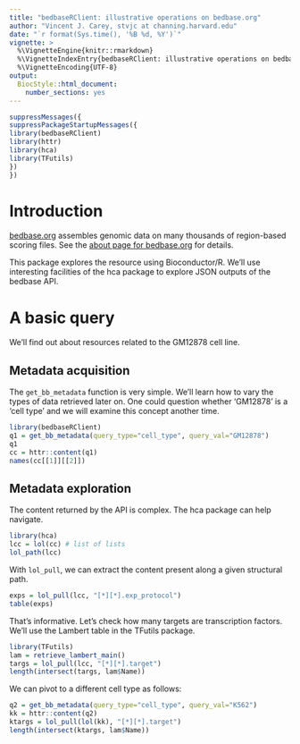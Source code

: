 ```yaml
---
title: "bedbaseRClient: illustrative operations on bedbase.org"
author: "Vincent J. Carey, stvjc at channing.harvard.edu"
date: "`r format(Sys.time(), '%B %d, %Y')`"
vignette: >
  %\VignetteEngine{knitr::rmarkdown}
  %\VignetteIndexEntry{bedbaseRClient: illustrative operations on bedbase.org}
  %\VignetteEncoding{UTF-8}
output:
  BiocStyle::html_document:
    number_sections: yes
---
```


```r
suppressMessages({
suppressPackageStartupMessages({
library(bedbaseRClient)
library(httr)
library(hca)
library(TFutils)
})
})
```

# Introduction

[bedbase.org]("https://bedbase.org") assembles genomic data on many
thousands of region-based scoring files.  See the [about page for bedbase.org](http://bedbase.org/about)
for details.

This package explores the resource using Bioconductor/R.  We'll use interesting
facilities of the hca package to explore JSON outputs of the bedbase API.

# A basic query

We'll find out about resources related to the GM12878 cell line.

## Metadata acquisition

The `get_bb_metadata` function is very simple.  We'll learn how
to vary the types of data retrieved later on.  One could question
whether 'GM12878' is a 'cell type' and we will examine this concept another time.

```r
library(bedbaseRClient)
q1 = get_bb_metadata(query_type="cell_type", query_val="GM12878")
q1
cc = httr::content(q1)
names(cc[[1]][[2]])
```

## Metadata exploration

The content returned by the API is complex.  The hca package can help navigate.

```r
library(hca)
lcc = lol(cc) # list of lists
lol_path(lcc)
```

With `lol_pull`, we can extract the content present along a given structural path.

```r
exps = lol_pull(lcc, "[*][*].exp_protocol")
table(exps)
```

That's informative.  Let's check how many targets are transcription factors.
We'll use the Lambert table in the TFutils package.

```r
library(TFutils)
lam = retrieve_lambert_main()
targs = lol_pull(lcc, "[*][*].target")
length(intersect(targs, lam$Name))
```

We can pivot to a different cell type as follows:
```r
q2 = get_bb_metadata(query_type="cell_type", query_val="K562")
kk = httr::content(q2)
ktargs = lol_pull(lol(kk), "[*][*].target")
length(intersect(ktargs, lam$Name))
```
